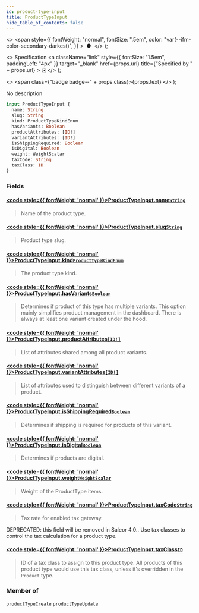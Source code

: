 ```yaml
---
id: product-type-input
title: ProductTypeInput
hide_table_of_contents: false
---
```


  <>
    <span
      style={{
        fontWeight: "normal",
        fontSize: ".5em",
        color: "var(--ifm-color-secondary-darkest)",
      }}
    >
      &nbsp;●&nbsp;
    </span>
  </>
);

  <>
    Specification
    <a
      className="link"
      style={{ fontSize: "1.5em", paddingLeft: "4px" }}
      target="\_blank"
      href={props.url}
      title={"Specified by " + props.url}
    >
      ⎘
    </a>
  </>
);

  <>
    <span class={"badge badge--" + props.class}>{props.text}</span>
  </>
);

No description

```graphql
input ProductTypeInput {
  name: String
  slug: String
  kind: ProductTypeKindEnum
  hasVariants: Boolean
  productAttributes: [ID!]
  variantAttributes: [ID!]
  isShippingRequired: Boolean
  isDigital: Boolean
  weight: WeightScalar
  taxCode: String
  taxClass: ID
}
```

### Fields

#### [<code style={{ fontWeight: 'normal' }}>ProductTypeInput.<b>name</b></code>](#)<Bullet />[`String`](../../api-reference/scalars/string) <Badge class="secondary" text="scalar"/>

> Name of the product type.

#### [<code style={{ fontWeight: 'normal' }}>ProductTypeInput.<b>slug</b></code>](#)<Bullet />[`String`](../../api-reference/scalars/string) <Badge class="secondary" text="scalar"/>

> Product type slug.

#### [<code style={{ fontWeight: 'normal' }}>ProductTypeInput.<b>kind</b></code>](#)<Bullet />[`ProductTypeKindEnum`](../../api-reference/enums/product-type-kind-enum) <Badge class="secondary" text="enum"/>

> The product type kind.

#### [<code style={{ fontWeight: 'normal' }}>ProductTypeInput.<b>hasVariants</b></code>](#)<Bullet />[`Boolean`](../../api-reference/scalars/boolean) <Badge class="secondary" text="scalar"/>

> Determines if product of this type has multiple variants. This option mainly simplifies product management in the dashboard. There is always at least one variant created under the hood.

#### [<code style={{ fontWeight: 'normal' }}>ProductTypeInput.<b>productAttributes</b></code>](#)<Bullet />[`[ID!]`](../../api-reference/scalars/id) <Badge class="secondary" text="list"/> <Badge class="secondary" text="scalar"/>

> List of attributes shared among all product variants.

#### [<code style={{ fontWeight: 'normal' }}>ProductTypeInput.<b>variantAttributes</b></code>](#)<Bullet />[`[ID!]`](../../api-reference/scalars/id) <Badge class="secondary" text="list"/> <Badge class="secondary" text="scalar"/>

> List of attributes used to distinguish between different variants of a product.

#### [<code style={{ fontWeight: 'normal' }}>ProductTypeInput.<b>isShippingRequired</b></code>](#)<Bullet />[`Boolean`](../../api-reference/scalars/boolean) <Badge class="secondary" text="scalar"/>

> Determines if shipping is required for products of this variant.

#### [<code style={{ fontWeight: 'normal' }}>ProductTypeInput.<b>isDigital</b></code>](#)<Bullet />[`Boolean`](../../api-reference/scalars/boolean) <Badge class="secondary" text="scalar"/>

> Determines if products are digital.

#### [<code style={{ fontWeight: 'normal' }}>ProductTypeInput.<b>weight</b></code>](#)<Bullet />[`WeightScalar`](../../api-reference/scalars/weight-scalar) <Badge class="secondary" text="scalar"/>

> Weight of the ProductType items.

#### [<code style={{ fontWeight: 'normal' }}>ProductTypeInput.<b>taxCode</b></code>](#)<Bullet />[`String`](../../api-reference/scalars/string) <Badge class="secondary" text="scalar"/>

> Tax rate for enabled tax gateway.

DEPRECATED: this field will be removed in Saleor 4.0.. Use tax classes to control the tax calculation for a product type.

>

#### [<code style={{ fontWeight: 'normal' }}>ProductTypeInput.<b>taxClass</b></code>](#)<Bullet />[`ID`](../../api-reference/scalars/id) <Badge class="secondary" text="scalar"/>

> ID of a tax class to assign to this product type. All products of this product type would use this tax class, unless it's overridden in the `Product` type.

### Member of

[`productTypeCreate`](../../api-reference/mutations/product-type-create) <Badge class="secondary" text="mutation"/><Bullet />[`productTypeUpdate`](../../api-reference/mutations/product-type-update) <Badge class="secondary" text="mutation"/>
